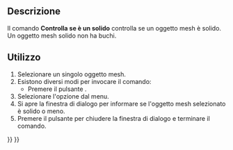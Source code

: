 <languages/>

{{Docnav/it
|[[Mesh_CurvatureInfo/it|Dettagli curvatura]]
|[[Mesh_BoundingBox/it|Info limiti d'ingombro]]
|[[Mesh_Workbench/it|Mesh]]
|IconL=Mesh_CurvatureInfo.svg
|IconR=Mesh_BoundingBox.svg
|IconC=Workbench_Mesh.svg
}}

{{GuiCommand/it
|Name=Mesh_EvaluateSolid
|Name/it=Controlla se è un solido
|MenuLocation=Mesh → Analizza → Controlla se è un solido
|Workbenches=[[Mesh_Workbench/it|Mesh]]
|SeeAlso=[[Arch_SelectNonSolidMeshes|Arch Seleziona le mesh non solidi ]]
}}

<span id="Description"></span>
==Descrizione==

Il comando '''Controlla se è un solido''' controlla se un oggetto mesh è solido. Un oggetto mesh solido non ha buchi.

<span id="Usage"></span>
==Utilizzo==

# Selezionare un singolo oggetto mesh.
# Esistono diversi modi per invocare il comando:
#* Premere il pulsante {{Button|[[Image:Mesh_EvaluateSolid.svg|16px]] [[Mesh_EvaluateSolid/it|Controlla se è un solido]]}}.
# Selezionare l'opzione {{MenuCommand|Mesh → Analizza → [[Image:Mesh_EvaluateSolid.svg|16px]] Controlla se è un solido}} dal menu.
# Si apre la finestra di dialogo {{MenuCommand|Mesh solido}} per informare se l'oggetto mesh selezionato è solido o meno.
# Premere il pulsante {{Button|OK}} per chiudere la finestra di dialogo e terminare il comando.


{{Docnav/it
|[[Mesh_CurvatureInfo/it|Dettagli curvatura]]
|[[Mesh_BoundingBox/it|Info limiti d'ingombro]]
|[[Mesh_Workbench/it|Mesh]]
|IconL=Mesh_CurvatureInfo.svg
|IconR=Mesh_BoundingBox.svg
|IconC=Workbench_Mesh.svg
}}

{{Mesh Tools navi{{#translation:}}}}
{{Userdocnavi{{#translation:}}}}
{{clear}}